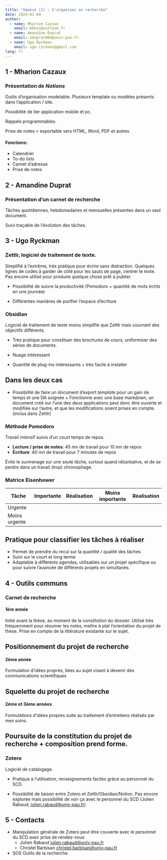 ```yaml
---
title: "Séance (1) : S'organiser en recherche"
date: 2024-01-09
author:
  - name: Mharion Cazaux
    email: mhkzo@outlook.fr
  - name: Amandine Duprat
    email: aduprat004@univ-pau.fr
  - name: Ugo Ryckman
    email: ugo.ryckman@gmail.com
lang: fr
---
```


## 1 - Mharion Cazaux

### Présentation de *Notions*

Outils d'organisation modelable. Plusieurs template ou modèles présents dans l'application / site.

Possibilité de lier application mobile et pc.

Rappels programmables.

Prise de notes \> exportable vers HTML, Word, PDF et autres.

#### Fonctions:

-   Calendrier
-   To-do lists
-   Carnet d'adresse
-   Prise de notes

## 2 - Amandine Duprat

### Présentation d'un carnet de recherche

Tâches quotidiennes, hebdomadaires et mensuelles présentes dans un seul document.

Suivi traçable de l'évolution des tâches.

## 3 - Ugo Ryckman

### Zettlr, logiciel de traitement de texte.

Simplifié à l'extrême, très pratique pour écrire sans distraction. Quelques lignes de codes à garder de côté pour les sauts de page, centrer le texte. Pas encore utilisé pour produire quelque chose prêt à publier.

- Possibilité de suivre la productivité (Pomodoro + quantité de mots écrits en une journée)

- Différentes manières de purifier l'espace d'écriture

### Obsidian

Logiciel de traitement de texte moins simplifié que Zettlr mais couvrant des objectifs différents.

- Très pratique pour constituer des brochures de cours, uniformiser des séries de documents.

- Nuage intéressant

- Quantité de plug-ins intéressants + très facile à installer

::: callout-tip
## Dans les deux cas

- Possibilité de faire un document d'export *template* pour un gain de temps et une DA soignée + Fonctionne avec une base markdown, un document créé sur l'une des deux applications peut donc être ouverte et modifiée sur l'autre, et que les modifications soient prises en compte. (inclus dans Zettlr)
:::

### Méthode Pomodoro


Travail intensif suivis d'un court temps de repos. 

::: {.callout-note appearance="minimal"}

- **Lecture / prise de notes**: 45 mn de travail pour 10 mn de repos
- **Écriture**: 40 mn de travail pour 7 minutes de repos

:::

Évite le surmenage sur une seule tâche, surtout quand rébarbative, et de se perdre dans un travail (trop) chronophage. 

### Matrice Eisenhower

| Tâche | Importante | Réalisation | Moins importante |Réalisation|
|---|---|---|---|---|
| Urgente |||||
|Moins urgente|||||

::: callout-tip
## Pratique pour classifier les tâches à réaliser 

- Permet de prendre du recul sur la quantité / qualité des tâches 
- Suivi sur le court et long terme 
- Adaptable à différents agendas, utilisables sur un projet spécifique ou pour suivre l'avancée de différents projets en simultanés.
:::

## 4 - Outils communs 

### Carnet de recherche 

#### 1ère année

Initié avant la thèse, au moment de la constitution du dossier. Utilisé très fréquemment pour résumer les notes, mettre à plat l'orientation du projet de thèse. Prise en compte de la littérature existante sur le sujet. 

::: {.callout-important icon=false}
## Positionnement du projet de recherche 
:::

#### 2ème année

Formulation d'idées propres, liées au sujet visant à devenir des communications scientifiques

::: {.callout-important icon=false}
## Squelette du projet de recherche 
:::

#### 2ème et 3ème années

Formulations d'idées propres suite au traitement d'entretiens réalisés par mes soins. 

::: {.callout-important icon=false}
## Poursuite de la constitution du projet de recherche + composition prend forme.
:::

### Zotero

Logiciel de catalogage. 

- Pratique à l'utilisation, renseignements faciles grâce au personnel du SCD.

- Possibilité de liaison entre Zotero et Zettlr/Obsidian/Notion. Pas encore explorée mais possibilité de voir ça avec le personnel du SCD (Julien Rabaud; <julien.rabaud@univ-pau.fr>)


## 5 - Contacts 

- Manipulation générale de Zotero peut être couverte avec le personnel du SCD avec prise de rendez-vous 
  - Julien Rabaud <julien.rabaud@univ-pau.fr>
  - Christel Barbisan <christel.barbisan@univ-pau.fr>
- SOS Outils de la recherche
